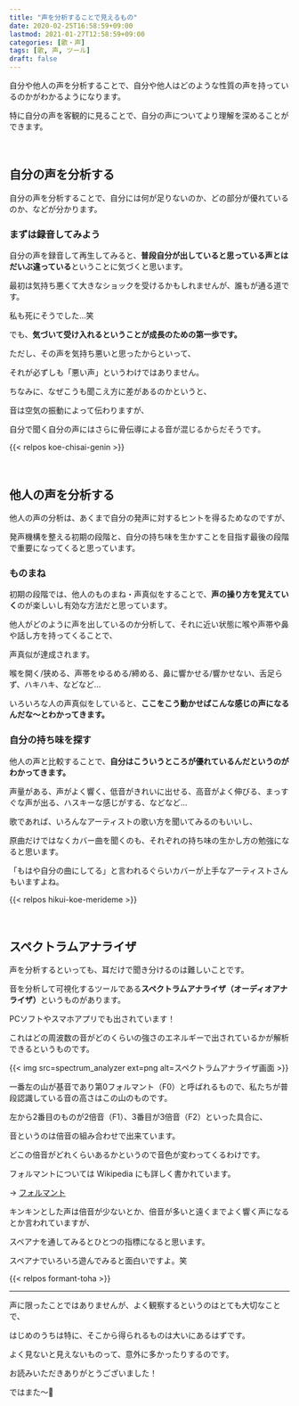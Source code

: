 ```yaml
---
title: "声を分析することで見えるもの"
date: 2020-02-25T16:58:59+09:00
lastmod: 2021-01-27T12:58:59+09:00
categories: [歌・声]
tags: [歌, 声, ツール]
draft: false
---
```


自分や他人の声を分析することで、自分や他人はどのような性質の声を持っているのかがわかるようになります。

特に自分の声を客観的に見ることで、自分の声についてより理解を深めることができます。
<!--more-->
<br>

## 自分の声を分析する

自分の声を分析することで、自分には何が足りないのか、どの部分が優れているのか、などが分かります。 

### まずは録音してみよう

自分の声を録音して再生してみると、**普段自分が出していると思っている声とはだいぶ違っている**ということに気づくと思います。 

最初は気持ち悪くて大きなショックを受けるかもしれませんが、誰もが通る道です。

私も死にそうでした…笑

でも、**気づいて受け入れるということが成長のための第一歩です。**

ただし、その声を気持ち悪いと思ったからといって、

それが必ずしも「悪い声」というわけではありません。

ちなみに、なぜこうも聞こえ方に差があるのかというと、

音は空気の振動によって伝わりますが、

自分で聞く自分の声にはさらに骨伝導による音が混じるからだそうです。

{{< relpos koe-chisai-genin >}}

<br>

## 他人の声を分析する

他人の声の分析は、あくまで自分の発声に対するヒントを得るためなのですが、

発声機構を整える初期の段階と、自分の持ち味を生かすことを目指す最後の段階で重要になってくると思っています。

### ものまね

初期の段階では、他人のものまね・声真似をすることで、**声の操り方を覚えていく**のが楽しいし有効な方法だと思っています。

他人がどのように声を出しているのか分析して、それに近い状態に喉や声帯や鼻や話し方を持ってくることで、

声真似が達成されます。

喉を開く/狭める、声帯をゆるめる/締める、鼻に響かせる/響かせない、舌足らず、ハキハキ、などなど…

いろいろな人の声真似をしていると、**ここをこう動かせばこんな感じの声になるんだな～とわかってきます。**

### 自分の持ち味を探す

他人の声と比較することで、**自分はこういうところが優れているんだというのがわかってきます。**

声量がある、声がよく響く、低音がきれいに出せる、高音がよく伸びる、まっすぐな声が出る、ハスキーな感じがする、などなど…

歌であれば、いろんなアーティストの歌い方を聞いてみるのもいいし、

原曲だけではなくカバー曲を聞くのも、それぞれの持ち味の生かし方の勉強になると思います。

「もはや自分の曲にしてる」と言われるぐらいカバーが上手なアーティストさんもいますよね。

{{< relpos hikui-koe-merideme >}}

<br>

## スペクトラムアナライザ

声を分析するといっても、耳だけで聞き分けるのは難しいことです。

音を分析して可視化するツールである<strong>スペクトラムアナライザ（オーディオアナライザ）</strong>というものがあります。

PCソフトやスマホアプリでも出されています！

これはどの周波数の音がどのくらいの強さのエネルギーで出されているかが解析できるというものです。

{{< img src=spectrum_analyzer ext=png alt=スペクトラムアナライザ画面 >}}

一番左の山が基音であり第0フォルマント（F0）と呼ばれるもので、私たちが普段認識している音の高さはこの山のものです。

左から2番目のものが2倍音（F1）、3番目が3倍音（F2）といった具合に、

音というのは倍音の組み合わせで出来ています。

どこの倍音がどれくらいあるかというので音色が変わってくるわけです。

フォルマントについては Wikipedia にも詳しく書かれています。

→ [フォルマント](https://ja.wikipedia.org/wiki/%E3%83%95%E3%82%A9%E3%83%AB%E3%83%9E%E3%83%B3%E3%83%88)

キンキンとした声は倍音が少ないとか、倍音が多いと遠くまでよく響く声になるとか言われていますが、

スペアナを通してみるとひとつの指標になると思います。

スペアナでいろいろ遊んでみると面白いですよ。笑

{{< relpos formant-toha >}}

---

声に限ったことではありませんが、よく観察するというのはとても大切なことで、

はじめのうちは特に、そこから得られるものは大いにあるはずです。

よく見ないと見えないものって、意外に多かったりするのです。

お読みいただきありがとうございました！

ではまた～:wave: